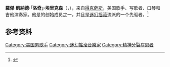 
{{Infobox musical artist <!-- See Wikipedia:WikiProject Musicians -->
| name = 洛奇·埃里克森
| image = Roky Erickson at 2007 Coachella Valley Music and Arts Festival.jpg
| caption = 洛奇·埃里克森在2007年科恰拉谷音樂藝術節上表演
| background = solo_singer
| birth_name = Roger Kynard Erickson
| birth_date = {{Birth date|1947|7|15}}
| death_date = {{death date and age|2019|5|31|1947|7|15}}
| birth_place = {{USA}}[[德克薩斯州|德克薩斯州]][[奧斯汀|奧斯汀]]
| death_place = {{USA}}[[德克薩斯州|德克薩斯州]][[奧斯汀|奧斯汀]]
| origin = {{USA}}[[德克薩斯州|德克薩斯州]][[奧斯汀|奧斯汀]]
| instrument = [[結他|結他]], [[歌唱|歌唱]], [[口琴|口琴]], [[鋼琴|鋼琴]]
| genre = [[搖滾樂|搖滾樂]]、[[迷幻搖滾|迷幻搖滾]]、[[車庫搖滾|車庫搖滾]]
| occupation = [[音樂家|音樂家]]<br /> [[填詞人|填詞人]]
| years_active = 1964–今
| label = [[哥倫比亞唱片|哥倫比亞唱片]]<br /> {{tsl|en|Restless Records||Restless Records}}<br /> [[Pink_Dust_Records|Pink Dust Records]]<br /> [[Five_Hours_Back|Five Hours Back]]<br /> [[同好會|同好會]]<br /> {{tsl|en|Sympathy for the Record Industry||Sympathy for the Record Industry}}<br /> {{tsl|en|Triple X Records||Triple X Records}}<br /> {{tsl|en|Emperor Jones||Emperor Jones}}<br /> {{tsl|en|Norton Records||Norton Records}}<br /> [[New_Rose_Records|New Rose Records]]<br /> [[Swordfish_Records|Swordfish Records]]
| associated_acts = {{tsl|en|13th Floor Elevators||13th Floor Elevators}}<br />  Roky Erickson & the Aliens<br /> [[洛奇·埃里克森|The Explosives]]<br />  {{tsl|en|Okkervil River||Okkervil River}}<br /> {{tsl|en|The Black Angels (band)||The Black Angels}}
| website = [http://www.rokyerickson.net/ Official website]
| notable_instruments =
}}

'''羅傑·凱納德·「洛奇」·埃里克森'''（{{lang-en|'''Roger Kynard "Roky" Erickson'''}}，{{bd|1947年|7月15日|2019年|5月31日|catIdx=Erickson}}），来自[[得克萨斯|得克萨斯]]，美国歌手、写歌者、口琴和吉他演奏家。他是{{tsl|en|13th Floor Elevators||13th Floor Elevators}}的创始成员之一，并且是[[迷幻摇滚|迷幻摇滚]]流派的一个先驱者。<ref>{{Cite web |url=http://music.guardian.co.uk/rock/story/0,,2097535,00.html |title="The man who went too high". The Guardian. June 8, 2007. |access-date=2011-10-07 |archive-date=2007-12-22 |archive-url=https://web.archive.org/web/20071222191430/http://music.guardian.co.uk/rock/story/0,,2097535,00.html |dead-url=no }}</ref>

== 参考资料 ==
{{reflist}}

{{Authority control}}
{{DEFAULTSORT:Erickson, Roky}}
[[Category:美国男歌手|Category:美国男歌手]]
[[Category:迷幻搖滾音樂家|Category:迷幻搖滾音樂家]]
[[Category:精神分裂症患者|Category:精神分裂症患者]]